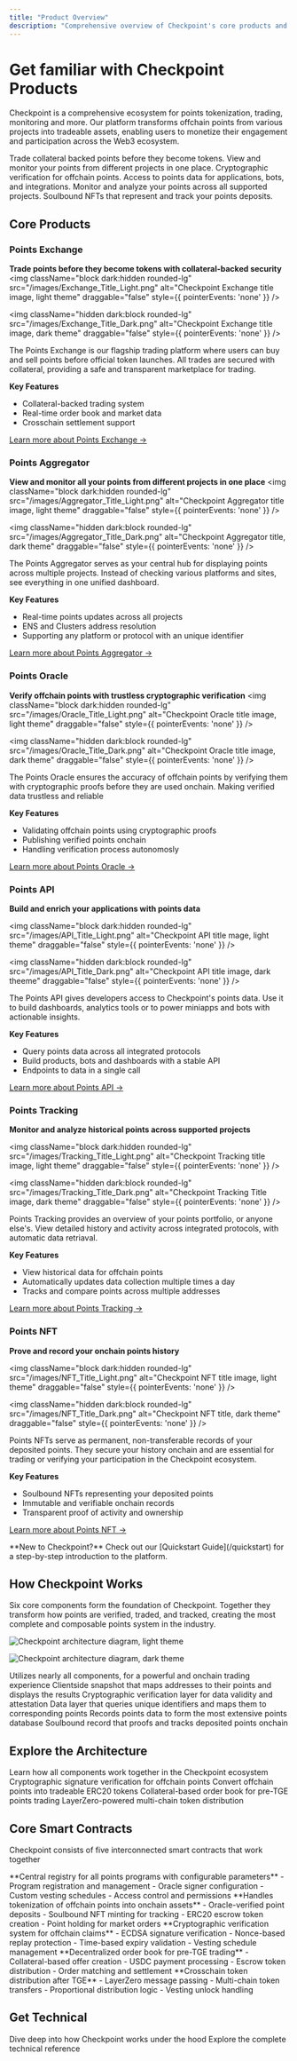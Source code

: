 ```yaml
---
title: "Product Overview"
description: "Comprehensive overview of Checkpoint's core products and ecosystem"
---
```


# Get familiar with Checkpoint Products

Checkpoint is a comprehensive ecosystem for points tokenization, trading, monitoring and more. Our platform transforms offchain points from various projects into tradeable assets, enabling users to monetize their engagement and participation across the Web3 ecosystem.

<CardGroup cols={3}>
  <Card title="Points Exchange" icon="store" iconType="solid" href="/core-products/point-exchange">
    Trade collateral backed points before they become tokens.
  </Card>
  <Card title="Points Aggregator" icon="coins" iconType="solid" href="/core-products/point-aggregator">
    View and monitor your points from different projects in one place.
  </Card>
  <Card title="Points Oracle" icon="certificate" iconType="solid" href="/core-products/point-oracle">
    Cryptographic verification for offchain points.
  </Card>
  <Card title="Points API" icon="server" iconType="solid" href="/core-products/point-api">
    Access to points data  for applications, bots, and integrations.
  </Card>
  <Card title="Points Tracking" icon="chart-area" iconType="solid" href="/core-products/point-tracking">
    Monitor and analyze your points across all supported projects.
  </Card>
  <Card title="Points NFT" icon="camera-retro" iconType="solid" href="/core-products/checkpoint-point-nfts">
    Soulbound NFTs that represent and track your points deposits.
  </Card>
</CardGroup>

## Core Products

### Points Exchange
**Trade points before they become tokens with collateral-backed security**
<img 
  className="block dark:hidden rounded-lg" 
  src="/images/Exchange_Title_Light.png" 
  alt="Checkpoint Exchange title image, light theme"
  draggable="false"
  style={{ pointerEvents: 'none' }}
/>

<img 
  className="hidden dark:block rounded-lg" 
  src="/images/Exchange_Title_Dark.png" 
  alt="Checkpoint Exchange title image, dark theme"
  draggable="false"
  style={{ pointerEvents: 'none' }}
/>

The Points Exchange is our flagship trading platform where users can buy and sell points before official token launches. All trades are secured with collateral, providing a safe and transparent marketplace for trading.

**Key Features**
- Collateral-backed trading system
- Real-time order book and market data
- Crosschain settlement support

[Learn more about Points Exchange →](/core-products/point-exchange)

### Points Aggregator
**View and monitor all your points from different projects in one place**
<img 
  className="block dark:hidden rounded-lg" 
  src="/images/Aggregator_Title_Light.png" 
  alt="Checkpoint Aggregator title image, light theme"
  draggable="false"
  style={{ pointerEvents: 'none' }}
/>

<img 
  className="hidden dark:block rounded-lg" 
  src="/images/Aggregator_Title_Dark.png" 
  alt="Checkpoint Aggregator title, dark theme"
  draggable="false"
  style={{ pointerEvents: 'none' }}
/>

The Points Aggregator serves as your central hub for displaying points across multiple projects. Instead of checking various platforms and sites, see everything in one unified dashboard.

**Key Features**
- Real-time points updates across all projects
- ENS and Clusters address resolution
- Supporting any platform or protocol with an unique identifier

[Learn more about Points Aggregator →](/core-products/point-aggregator)

### Points Oracle
**Verify offchain points with trustless cryptographic verification**
<img 
  className="block dark:hidden rounded-lg" 
  src="/images/Oracle_Title_Light.png" 
  alt="Checkpoint Oracle title image, light theme"
  draggable="false"
  style={{ pointerEvents: 'none' }}
/>

<img 
  className="hidden dark:block rounded-lg" 
  src="/images/Oracle_Title_Dark.png" 
  alt="Checkpoint Oracle title image, dark theme"
  draggable="false"
  style={{ pointerEvents: 'none' }}
/>

The Points Oracle ensures the accuracy of offchain points by verifying them with cryptographic proofs before they are used onchain. Making verified data trustless and reliable

**Key Features**
- Validating offchain points using cryptographic proofs
- Publishing verified points onchain
- Handling verification process autonomosly

[Learn more about Points Oracle →](/core-products/point-oracle)

### Points API
**Build and enrich your applications with points data**

<img 
  className="block dark:hidden rounded-lg" 
  src="/images/API_Title_Light.png" 
  alt="Checkpoint API title mage, light theme"
  draggable="false"
  style={{ pointerEvents: 'none' }}
/>

<img 
  className="hidden dark:block rounded-lg" 
  src="/images/API_Title_Dark.png" 
  alt="Checkpoint API title image, dark theeme"
  draggable="false"
  style={{ pointerEvents: 'none' }}
/>

The Points API gives developers access to Checkpoint's points data. Use it to build dashboards, analytics tools or to power miniapps and bots with actionable insights.

**Key Features**
- Query points data across all integrated protocols
- Build products, bots and dashboards with a stable API
- Endpoints to data in a single call

[Learn more about Points API →](/core-products/point-api)

### Points Tracking
**Monitor and analyze historical points across supported projects**

<img 
  className="block dark:hidden rounded-lg" 
  src="/images/Tracking_Title_Light.png" 
  alt="Checkpoint Tracking title image, light theme"
  draggable="false"
  style={{ pointerEvents: 'none' }}
/>

<img 
  className="hidden dark:block rounded-lg" 
  src="/images/Tracking_Title_Dark.png" 
  alt="Checkpoint Tracking Title image, dark theme"
  draggable="false"
  style={{ pointerEvents: 'none' }}
/>

Points Tracking provides an overview of your points portfolio, or anyone else's. View detailed history and activity across integrated protocols, with automatic data retriaval.

**Key Features**
- View historical data for offchain points
- Automatically updates data collection multiple times a day
- Tracks and compare points across multiple addresses

[Learn more about Points Tracking →](/core-products/point-tracking)

### Points NFT
**Prove and record your onchain points history**

<img 
  className="block dark:hidden rounded-lg" 
  src="/images/NFT_Title_Light.png" 
  alt="Checkpoint NFT title image, light theme"
  draggable="false"
  style={{ pointerEvents: 'none' }}
/>

<img 
  className="hidden dark:block rounded-lg" 
  src="/images/NFT_Title_Dark.png" 
  alt="Checkpoint NFT title, dark theme"
  draggable="false"
  style={{ pointerEvents: 'none' }}
/>

Points NFTs serve as permanent, non-transferable records of your deposited points. They secure your history onchain and are essential for trading or verifying your participation in the Checkpoint ecosystem.

**Key Features**
- Soulbound NFTs representing your deposited points
- Immutable and verifiable onchain records
- Transparent proof of activity and ownership

[Learn more about Points NFT →](/core-products/checkpoint-point-nfts)

<Note>
  **New to Checkpoint?** Check out our [Quickstart Guide](/quickstart) for a step-by-step introduction to the platform.
</Note>


## How Checkpoint Works

Six core components form the foundation of Checkpoint. Together they transform how points are verified, traded, and tracked, creating the most complete and composable points system in the industry.

<img 
  className="block dark:hidden rounded-lg" 
  src="/images/Diagram_Checkpoint_Light.svg" 
  alt="Checkpoint architecture diagram, light theme"
/>

<img 
  className="hidden dark:block rounded-lg" 
  src="/images/Diagram_Checkpoint_Dark.svg" 
  alt="Checkpoint architecture diagram, dark theme"
/>



<Steps>
  <Step title="Checkpoint Exchange">
    Utilizes nearly all components, for a powerful and onchain trading experience
  </Step>
  <Step title="Checkpoint Aggregator">
    Clientside snapshot that maps addresses to their points and displays the results
  </Step>
  <Step title="Checkpoint Oracle">
    Cryptographic verification layer for data validity and attestation
  </Step>
  <Step title="Checkpoint API">
    Data layer that queries unique identifiers and maps them to corresponding points
  </Step>
  <Step title="Checkpoint Tracking">
    Records points data to form the most extensive points database
  </Step>
  <Step title="Checkpoint NFT">
    Soulbound record that proofs and tracks deposited points onchain
  </Step>
</Steps>

## Explore the Architecture

<CardGroup cols={2}>
  <Card
    title="Technical Overview"
    icon="sitemap"
    href="/architecture/"
  >
    Learn how all components work together in the Checkpoint ecosystem
  </Card>
  <Card
    title="Oracle System"
    icon="certificate"
    href="/architecture/oracle-system"
  >
    Cryptographic signature verification for offchain points
  </Card>
</CardGroup>
<CardGroup cols={3}>
 <Card
    title="Points Tokenization"
    icon="coins"
    href="/architecture/points-tokenization"
  >
    Convert offchain points into tradeable ERC20 tokens
  </Card>
  <Card
    title="Market Trading"
    icon="chart-line"
    href="/architecture/market-trading"
  >
    Collateral-based order book for pre-TGE points trading
  </Card>
  <Card
    title="Settlement"
    icon="globe"
    href="/architecture/program-settlement"
  >
    LayerZero-powered multi-chain token distribution
  </Card>
</CardGroup>

## Core Smart Contracts

Checkpoint consists of five interconnected smart contracts that work together

<AccordionGroup>
  <Accordion title="Registry Contract" icon="book">
    **Central registry for all points programs with configurable parameters**
    - Program registration and management
    - Oracle signer configuration
    - Custom vesting schedules
    - Access control and permissions
  </Accordion>

  <Accordion title="Deposit Contract" icon="inbox">
    **Handles tokenization of offchain points into onchain assets**
    - Oracle-verified point deposits
    - Soulbound NFT minting for tracking
    - ERC20 escrow token creation
    - Point holding for market orders
  </Accordion>

  <Accordion title="Oracle Contract" icon="certificate">
    **Cryptographic verification system for offchain claims**
    - ECDSA signature verification
    - Nonce-based replay protection
    - Time-based expiry validation
    - Vesting schedule management
  </Accordion>

  <Accordion title="Market Contract" icon="store">
    **Decentralized order book for pre-TGE trading**
    - Collateral-based offer creation
    - USDC payment processing
    - Escrow token distribution
    - Order matching and settlement
  </Accordion>

  <Accordion title="Settlement Contract" icon="handshake">
    **Crosschain token distribution after TGE**
    - LayerZero message passing
    - Multi-chain token transfers
    - Proportional distribution logic
    - Vesting unlock handling
  </Accordion>
</AccordionGroup>

## Get Technical

<CardGroup cols={2}>
  <Card
    title="Read about the Architecture"
    icon="book-open"
    href="/architecture/"
  >
    Dive deep into how Checkpoint works under the hood
  </Card>
  <Card
    title="Browse Smart Contracts"
    icon="code"
    href="/technical-reference/smart-contracts"
  >
    Explore the complete technical reference
  </Card>
</CardGroup>